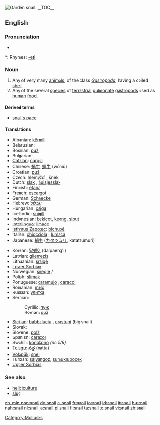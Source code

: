 [[Image:Snail2.JPG|thumb|Garden snail.]]
{{wikipedia}}
{{commonspar|Helicidae}}
__TOC__
==English==

===Pronunciation===
* {{audio|en-us-snail.ogg|Audio (US)}}

*: Rhymes: [[Rhymes:English:-eɪl|-eɪl]]

===Noun===
{{en-noun}}

# Any of very many [[animal]]s, of the class ''[[Gastropoda]]'', having a coiled [[shell]].
# Any of the several [[species]] of [[terrestrial]] [[pulmonate]] [[gastropod]]s used as [[human]] [[food]].

====Derived terms====
* [[snail's pace]]

{{Flowbreak}}

====Translations====
{{top}}
* Albanian: [[kërmill]] {{g|Albanian}}
* Belarusian: {{t|be|смоўж|sc=Cyrl|m}}
* Bosnian: [[puž#Bosnian|puž]] {{m}}
* Bulgarian: {{t|bg|охлюв|m}}
* [[Catalan]]: [[cargol]] {{m}}
* Chinese: [[蝸牛]], [[蜗牛]] (wōniú)
* Croatian: [[puž#Croatian|puž]] {{m}}
* Czech: [[hlemýžď]] {{m}}, [[šnek]] {{m}}
* Dutch: [[slak]] {{f}}, [[huisjesslak]] {{f}}
* Finnish: [[etana]]
* French: [[escargot]] {{m}}
* German: [[Schnecke]] {{f}}
* Hebrew: [[שבלול]] {{m}}
* Hungarian: [[csiga]]
* Icelandic: [[snigill]] {{m}}
* Indonesian: [[bekicot]], [[keong]], [[siput]]
* [[Interlingua]]: [[limace]]
* [[Isthmus Zapotec]]: [[bichubé]]
* Italian: [[chiocciola]] {{f}}, [[lumaca]] {{f}}
* Japanese: [[蝸牛]] ([[カタツムリ]], katatsumuri)
{{mid}}
* Korean: [[달팽이]] (dalpaeng'i)
* Latvian: [[gliemezis]] {{m}}
* Lithuanian: [[sraigė]] {{f}}
* [[Lower Sorbian]]: {{t|dsb|slinik|m}}
* Norwegian: [[snegle]] {{f}}/{{m}}
* Polish: [[ślimak]] {{m}}
* Portuguese: [[caramujo]] {{m}}, [[caracol]] {{m}}
* Romanian: [[melc]] {{m}}
* Russian: [[улитка]] {{f}}
* Serbian:
*: Cyrillic: [[пуж#Serbian|пуж]] {{m}}
*: Roman: [[puž#Serbian|puž]] {{m}}
* [[Sicilian]]: [[babbaluciu]] {{m}}, [[crastuni]] {{m}} (big snail)
* Slovak: {{t|sk|slimák|m}}
* Slovene: [[polž]] {{m}}
* Spanish: [[caracol]] {{m}}
* Swahili: [[konokono]] ''(nc 5/6)''
* [[Telugu]]: [[నత్త]] (natta)
* [[Volapük]]: [[snel]]
* Turkish: [[salyangoz]], [[sümüklüböcek]]
* [[Upper Sorbian]]: {{t|hsb|šlink|m}}
{{bottom}}

===See also===
* [[heliciculture]]
* [[slug]]

[[Category:Mollusks]]

[[zh-min-nan:snail]]
[[de:snail]]
[[el:snail]]
[[fr:snail]]
[[io:snail]]
[[id:snail]]
[[it:snail]]
[[hu:snail]]
[[nah:snail]]
[[nl:snail]]
[[ja:snail]]
[[pl:snail]]
[[fi:snail]]
[[ta:snail]]
[[te:snail]]
[[vi:snail]]
[[zh:snail]]